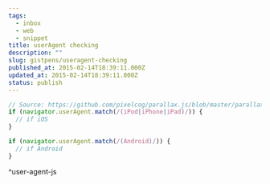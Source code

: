 ```yaml
---
tags:
  - inbox
  - web
  - snippet
title: userAgent checking
description: ""
slug: gistpens/useragent-checking
published_at: 2015-02-14T18:39:11.000Z
updated_at: 2015-02-14T18:39:11.000Z
status: publish
---
```

```js title="user-agent.js"
// Source: https://github.com/pixelcog/parallax.js/blob/master/parallax.js#L96
if (navigator.userAgent.match(/(iPod|iPhone|iPad)/)) {
  // if iOS
}

if (navigator.userAgent.match(/(Android)/)) {
  // if Android
}
```

^user-agent-js
